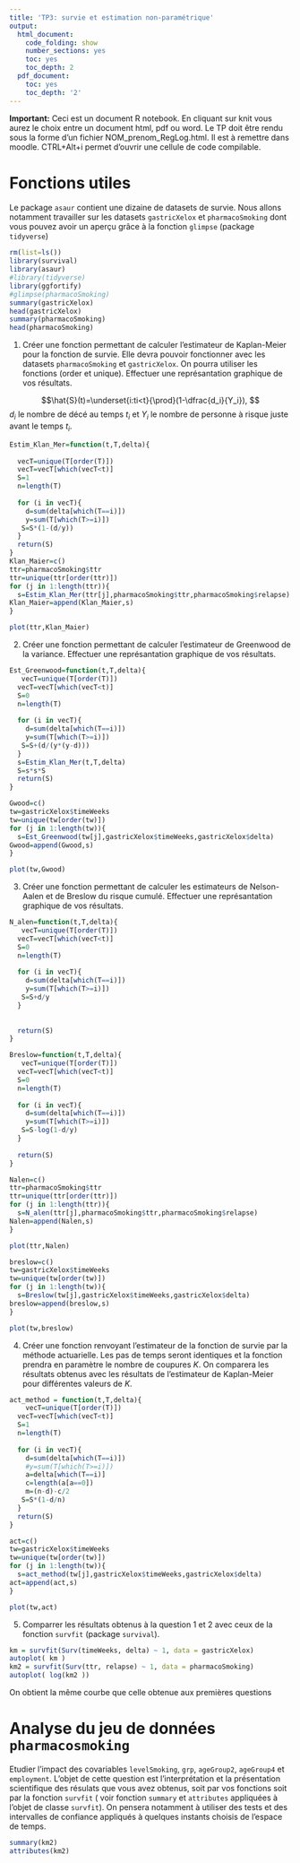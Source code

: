 ```yaml
---
title: 'TP3: survie et estimation non-paramétrique'
output:
  html_document:
    code_folding: show
    number_sections: yes
    toc: yes
    toc_depth: 2
  pdf_document:
    toc: yes
    toc_depth: '2'
---
```


**Important:** Ceci est un document R notebook. En cliquant sur knit vous aurez le choix entre un document html, pdf ou word. Le TP doit être rendu sous la forme d'un fichier NOM_prenom_RegLog.html. Il est à remettre dans moodle.
CTRL+Alt+i permet d'ouvrir une cellule de code compilable.


# Fonctions utiles 

Le package `asaur` contient une dizaine de datasets de survie. Nous allons notamment travailler sur les datasets `gastricXelox` et `pharmacoSmoking` dont vous pouvez avoir un aperçu grâce à la fonction `glimpse` (package `tidyverse`)

```r
rm(list=ls())
library(survival)
library(asaur)
#library(tidyverse)
library(ggfortify)
#glimpse(pharmacoSmoking)
summary(gastricXelox)
head(gastricXelox)
summary(pharmacoSmoking)
head(pharmacoSmoking)

```

1. Créer une fonction permettant de calculer l'estimateur de Kaplan-Meier pour la fonction de survie. Elle devra pouvoir fonctionner avec les datasets `pharmacoSmoking` et `gastricXelox`. On pourra utiliser les fonctions (order et unique). Effectuer une représantation graphique de vos résultats.

$$\hat{S}(t)=\underset{i:ti<t}{\prod}(1-\dfrac{d_i}{Y_i}), $$
$d_i$ le nombre de décé au temps $t_i$ et $Y_i$ le nombre de personne à risque juste avant le temps $t_i.$ 
```r
Estim_Klan_Mer=function(t,T,delta){
  
  vecT=unique(T[order(T)])
  vecT=vecT[which(vecT<t)]
  S=1
  n=length(T)
  
  for (i in vecT){
    d=sum(delta[which(T==i)])
    y=sum(T[which(T>=i)])
   S=S*(1-(d/y))
  }
  return(S)
}
Klan_Maier=c()
ttr=pharmacoSmoking$ttr
ttr=unique(ttr[order(ttr)])
for (j in 1:length(ttr)){
  s=Estim_Klan_Mer(ttr[j],pharmacoSmoking$ttr,pharmacoSmoking$relapse)
Klan_Maier=append(Klan_Maier,s)
}

plot(ttr,Klan_Maier)

```

2. Créer une fonction permettant de calculer l'estimateur de Greenwood  de la variance. Effectuer une représantation graphique de vos résultats.
```r
Est_Greenwood=function(t,T,delta){
   vecT=unique(T[order(T)])
  vecT=vecT[which(vecT<t)]
  S=0
  n=length(T)
  
  for (i in vecT){
    d=sum(delta[which(T==i)])
    y=sum(T[which(T>=i)])
   S=S+(d/(y*(y-d)))
  }
  s=Estim_Klan_Mer(t,T,delta)
  S=s*s*S
  return(S)
}
```
```r
Gwood=c()
tw=gastricXelox$timeWeeks
tw=unique(tw[order(tw)])
for (j in 1:length(tw)){
  s=Est_Greenwood(tw[j],gastricXelox$timeWeeks,gastricXelox$delta)
Gwood=append(Gwood,s)
}

plot(tw,Gwood)
```

3. Créer une fonction permettant de calculer les estimateurs de Nelson-Aalen et de Breslow du risque cumulé. Effectuer une représantation graphique de vos résultats.
```r
N_alen=function(t,T,delta){
   vecT=unique(T[order(T)])
  vecT=vecT[which(vecT<t)]
  S=0
  n=length(T)
  
  for (i in vecT){
    d=sum(delta[which(T==i)])
    y=sum(T[which(T>=i)])
   S=S+d/y
  }
  
  
  return(S)
}
```
```r
Breslow=function(t,T,delta){
   vecT=unique(T[order(T)])
  vecT=vecT[which(vecT<t)]
  S=0
  n=length(T)
  
  for (i in vecT){
    d=sum(delta[which(T==i)])
    y=sum(T[which(T>=i)])
   S=S-log(1-d/y)
  }
  
  return(S)
}
```
```r
Nalen=c()
ttr=pharmacoSmoking$ttr
ttr=unique(ttr[order(ttr)])
for (j in 1:length(ttr)){
  s=N_alen(ttr[j],pharmacoSmoking$ttr,pharmacoSmoking$relapse)
Nalen=append(Nalen,s)
}

plot(ttr,Nalen)
```
```r
breslow=c()
tw=gastricXelox$timeWeeks
tw=unique(tw[order(tw)])
for (j in 1:length(tw)){
  s=Breslow(tw[j],gastricXelox$timeWeeks,gastricXelox$delta)
breslow=append(breslow,s)
}

plot(tw,breslow)
```

4. Créer une fonction renvoyant l'estimateur de la fonction de survie par la méthode actuarielle. Les pas de temps seront identiques et la fonction prendra en paramètre le nombre de coupures $K.$ On comparera les résultats obtenus avec les résultats de l'estimateur de Kaplan-Meier pour différentes valeurs de $K.$
```r
act_method = function(t,T,delta){
    vecT=unique(T[order(T)])
  vecT=vecT[which(vecT<t)]
  S=1
  n=length(T)
  
  for (i in vecT){
    d=sum(delta[which(T==i)])
    #y=sum(T[which(T>=i)])
    a=delta[which(T==i)]
    c=length(a[a==0])
    m=(n-d)-c/2
   S=S*(1-d/n)
  }
  return(S)
}

```
```r
act=c()
tw=gastricXelox$timeWeeks
tw=unique(tw[order(tw)])
for (j in 1:length(tw)){
  s=act_method(tw[j],gastricXelox$timeWeeks,gastricXelox$delta)
act=append(act,s)
}

plot(tw,act)
```

5. Comparrer les résultats obtenus à la question 1 et 2 avec ceux de la fonction `survfit` (package `survival`). 
```r
km = survfit(Surv(timeWeeks, delta) ~ 1, data = gastricXelox)
autoplot( km )
km2 = survfit(Surv(ttr, relapse) ~ 1, data = pharmacoSmoking)
autoplot( log(km2 ))
```
On obtient la même courbe que celle obtenue  aux premières questions

# Analyse du jeu de données `pharmacosmoking`
 Etudier l'impact  des covariables `levelSmoking`, `grp`, `ageGroup2`, `ageGroup4` et `employment`. L'objet de cette question est l'interprétation et la présentation scientifique des résulats que vous avez obtenus, soit par vos fonctions soit par la fonction `survfit` ( voir fonction `summary` et `attributes` appliquées à l'objet de classe `survfit`). On pensera notamment à utiliser des tests et des intervalles de confiance appliqués à quelques instants choisis de l'espace de temps.
```r
summary(km2)
attributes(km2)
```

